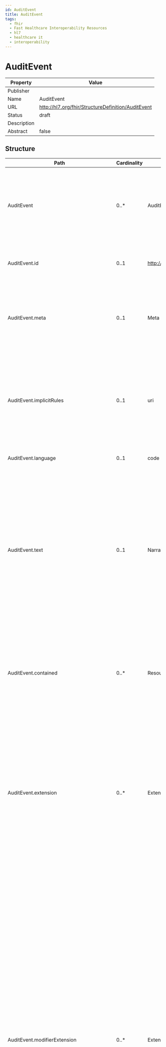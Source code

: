 ```yaml
---
id: AuditEvent
title: AuditEvent
tags:
  - fhir
  - Fast Healthcare Interoperability Resources
  - hl7
  - healthcare it
  - interoperability
---
```



# AuditEvent


<head>
  <meta name="keywords" content="fhir, hl7, interoperability, healthcare" />
  <script type="application/ld+json">
    {JSON.stringify({
      '@context': 'https://schema.org/',
      '@type': 'Organization',
      name: 'IGUHealth',
      url: 'https://iguhealth.app',
      logo: 'https://iguhealth.app/img/logo.svg',
    })}
  </script>
</head>


|Property|Value|
|---|---|
|Publisher||
|Name|AuditEvent|
|URL|http://hl7.org/fhir/StructureDefinition/AuditEvent|
|Status|draft|
|Description||
|Abstract|false|

   ## Structure

   | Path | Cardinality | Type | Description
  | ---- | ----------- | ---- | -------  
 | AuditEvent | 0..* | AuditEvent | A record of an event made for purposes of maintaining a security log. Typical uses include detection of intrusion attempts and monitoring for inappropriate usage. 
 | AuditEvent.id | 0..1 | http://hl7.org/fhirpath/System.String | The logical id of the resource, as used in the URL for the resource. Once assigned, this value never changes. 
 | AuditEvent.meta | 0..1 | Meta | The metadata about the resource. This is content that is maintained by the infrastructure. Changes to the content might not always be associated with version changes to the resource. 
 | AuditEvent.implicitRules | 0..1 | uri | A reference to a set of rules that were followed when the resource was constructed, and which must be understood when processing the content. Often, this is a reference to an implementation guide that defines the special rules along with other profiles etc. 
 | AuditEvent.language | 0..1 | code | The base language in which the resource is written. 
 | AuditEvent.text | 0..1 | Narrative | A human-readable narrative that contains a summary of the resource and can be used to represent the content of the resource to a human. The narrative need not encode all the structured data, but is required to contain sufficient detail to make it "clinically safe" for a human to just read the narrative. Resource definitions may define what content should be represented in the narrative to ensure clinical safety. 
 | AuditEvent.contained | 0..* | Resource | These resources do not have an independent existence apart from the resource that contains them - they cannot be identified independently, and nor can they have their own independent transaction scope. 
 | AuditEvent.extension | 0..* | Extension | May be used to represent additional information that is not part of the basic definition of the resource. To make the use of extensions safe and manageable, there is a strict set of governance  applied to the definition and use of extensions. Though any implementer can define an extension, there is a set of requirements that SHALL be met as part of the definition of the extension. 
 | AuditEvent.modifierExtension | 0..* | Extension | May be used to represent additional information that is not part of the basic definition of the resource and that modifies the understanding of the element that contains it and/or the understanding of the containing element's descendants. Usually modifier elements provide negation or qualification. To make the use of extensions safe and manageable, there is a strict set of governance applied to the definition and use of extensions. Though any implementer is allowed to define an extension, there is a set of requirements that SHALL be met as part of the definition of the extension. Applications processing a resource are required to check for modifier extensions.Modifier extensions SHALL NOT change the meaning of any elements on Resource or DomainResource (including cannot change the meaning of modifierExtension itself). 
 | AuditEvent.type | 1..1 | Coding | Identifier for a family of the event.  For example, a menu item, program, rule, policy, function code, application name or URL. It identifies the performed function. 
 | AuditEvent.subtype | 0..* | Coding | Identifier for the category of event. 
 | AuditEvent.action | 0..1 | code | Indicator for type of action performed during the event that generated the audit. 
 | AuditEvent.period | 0..1 | Period | The period during which the activity occurred. 
 | AuditEvent.recorded | 1..1 | instant | The time when the event was recorded. 
 | AuditEvent.outcome | 0..1 | code | Indicates whether the event succeeded or failed. 
 | AuditEvent.outcomeDesc | 0..1 | string | A free text description of the outcome of the event. 
 | AuditEvent.purposeOfEvent | 0..* | CodeableConcept | The purposeOfUse (reason) that was used during the event being recorded. 
 | AuditEvent.agent | 1..* | BackboneElement | An actor taking an active role in the event or activity that is logged. 
 | AuditEvent.agent.id | 0..1 | http://hl7.org/fhirpath/System.String | Unique id for the element within a resource (for internal references). This may be any string value that does not contain spaces. 
 | AuditEvent.agent.extension | 0..* | Extension | May be used to represent additional information that is not part of the basic definition of the element. To make the use of extensions safe and manageable, there is a strict set of governance  applied to the definition and use of extensions. Though any implementer can define an extension, there is a set of requirements that SHALL be met as part of the definition of the extension. 
 | AuditEvent.agent.modifierExtension | 0..* | Extension | May be used to represent additional information that is not part of the basic definition of the element and that modifies the understanding of the element in which it is contained and/or the understanding of the containing element's descendants. Usually modifier elements provide negation or qualification. To make the use of extensions safe and manageable, there is a strict set of governance applied to the definition and use of extensions. Though any implementer can define an extension, there is a set of requirements that SHALL be met as part of the definition of the extension. Applications processing a resource are required to check for modifier extensions.Modifier extensions SHALL NOT change the meaning of any elements on Resource or DomainResource (including cannot change the meaning of modifierExtension itself). 
 | AuditEvent.agent.type | 0..1 | CodeableConcept | Specification of the participation type the user plays when performing the event. 
 | AuditEvent.agent.role | 0..* | CodeableConcept | The security role that the user was acting under, that come from local codes defined by the access control security system (e.g. RBAC, ABAC) used in the local context. 
 | AuditEvent.agent.who | 0..1 | Reference | Reference to who this agent is that was involved in the event. 
 | AuditEvent.agent.altId | 0..1 | string | Alternative agent Identifier. For a human, this should be a user identifier text string from authentication system. This identifier would be one known to a common authentication system (e.g. single sign-on), if available. 
 | AuditEvent.agent.name | 0..1 | string | Human-meaningful name for the agent. 
 | AuditEvent.agent.requestor | 1..1 | boolean | Indicator that the user is or is not the requestor, or initiator, for the event being audited. 
 | AuditEvent.agent.location | 0..1 | Reference | Where the event occurred. 
 | AuditEvent.agent.policy | 0..* | uri | The policy or plan that authorized the activity being recorded. Typically, a single activity may have multiple applicable policies, such as patient consent, guarantor funding, etc. The policy would also indicate the security token used. 
 | AuditEvent.agent.media | 0..1 | Coding | Type of media involved. Used when the event is about exporting/importing onto media. 
 | AuditEvent.agent.network | 0..1 | BackboneElement | Logical network location for application activity, if the activity has a network location. 
 | AuditEvent.agent.network.id | 0..1 | http://hl7.org/fhirpath/System.String | Unique id for the element within a resource (for internal references). This may be any string value that does not contain spaces. 
 | AuditEvent.agent.network.extension | 0..* | Extension | May be used to represent additional information that is not part of the basic definition of the element. To make the use of extensions safe and manageable, there is a strict set of governance  applied to the definition and use of extensions. Though any implementer can define an extension, there is a set of requirements that SHALL be met as part of the definition of the extension. 
 | AuditEvent.agent.network.modifierExtension | 0..* | Extension | May be used to represent additional information that is not part of the basic definition of the element and that modifies the understanding of the element in which it is contained and/or the understanding of the containing element's descendants. Usually modifier elements provide negation or qualification. To make the use of extensions safe and manageable, there is a strict set of governance applied to the definition and use of extensions. Though any implementer can define an extension, there is a set of requirements that SHALL be met as part of the definition of the extension. Applications processing a resource are required to check for modifier extensions.Modifier extensions SHALL NOT change the meaning of any elements on Resource or DomainResource (including cannot change the meaning of modifierExtension itself). 
 | AuditEvent.agent.network.address | 0..1 | string | An identifier for the network access point of the user device for the audit event. 
 | AuditEvent.agent.network.type | 0..1 | code | An identifier for the type of network access point that originated the audit event. 
 | AuditEvent.agent.purposeOfUse | 0..* | CodeableConcept | The reason (purpose of use), specific to this agent, that was used during the event being recorded. 
 | AuditEvent.source | 1..1 | BackboneElement | The system that is reporting the event. 
 | AuditEvent.source.id | 0..1 | http://hl7.org/fhirpath/System.String | Unique id for the element within a resource (for internal references). This may be any string value that does not contain spaces. 
 | AuditEvent.source.extension | 0..* | Extension | May be used to represent additional information that is not part of the basic definition of the element. To make the use of extensions safe and manageable, there is a strict set of governance  applied to the definition and use of extensions. Though any implementer can define an extension, there is a set of requirements that SHALL be met as part of the definition of the extension. 
 | AuditEvent.source.modifierExtension | 0..* | Extension | May be used to represent additional information that is not part of the basic definition of the element and that modifies the understanding of the element in which it is contained and/or the understanding of the containing element's descendants. Usually modifier elements provide negation or qualification. To make the use of extensions safe and manageable, there is a strict set of governance applied to the definition and use of extensions. Though any implementer can define an extension, there is a set of requirements that SHALL be met as part of the definition of the extension. Applications processing a resource are required to check for modifier extensions.Modifier extensions SHALL NOT change the meaning of any elements on Resource or DomainResource (including cannot change the meaning of modifierExtension itself). 
 | AuditEvent.source.site | 0..1 | string | Logical source location within the healthcare enterprise network.  For example, a hospital or other provider location within a multi-entity provider group. 
 | AuditEvent.source.observer | 1..1 | Reference | Identifier of the source where the event was detected. 
 | AuditEvent.source.type | 0..* | Coding | Code specifying the type of source where event originated. 
 | AuditEvent.entity | 0..* | BackboneElement | Specific instances of data or objects that have been accessed. 
 | AuditEvent.entity.id | 0..1 | http://hl7.org/fhirpath/System.String | Unique id for the element within a resource (for internal references). This may be any string value that does not contain spaces. 
 | AuditEvent.entity.extension | 0..* | Extension | May be used to represent additional information that is not part of the basic definition of the element. To make the use of extensions safe and manageable, there is a strict set of governance  applied to the definition and use of extensions. Though any implementer can define an extension, there is a set of requirements that SHALL be met as part of the definition of the extension. 
 | AuditEvent.entity.modifierExtension | 0..* | Extension | May be used to represent additional information that is not part of the basic definition of the element and that modifies the understanding of the element in which it is contained and/or the understanding of the containing element's descendants. Usually modifier elements provide negation or qualification. To make the use of extensions safe and manageable, there is a strict set of governance applied to the definition and use of extensions. Though any implementer can define an extension, there is a set of requirements that SHALL be met as part of the definition of the extension. Applications processing a resource are required to check for modifier extensions.Modifier extensions SHALL NOT change the meaning of any elements on Resource or DomainResource (including cannot change the meaning of modifierExtension itself). 
 | AuditEvent.entity.what | 0..1 | Reference | Identifies a specific instance of the entity. The reference should be version specific. 
 | AuditEvent.entity.type | 0..1 | Coding | The type of the object that was involved in this audit event. 
 | AuditEvent.entity.role | 0..1 | Coding | Code representing the role the entity played in the event being audited. 
 | AuditEvent.entity.lifecycle | 0..1 | Coding | Identifier for the data life-cycle stage for the entity. 
 | AuditEvent.entity.securityLabel | 0..* | Coding | Security labels for the identified entity. 
 | AuditEvent.entity.name | 0..1 | string | A name of the entity in the audit event. 
 | AuditEvent.entity.description | 0..1 | string | Text that describes the entity in more detail. 
 | AuditEvent.entity.query | 0..1 | base64Binary | The query parameters for a query-type entities. 
 | AuditEvent.entity.detail | 0..* | BackboneElement | Tagged value pairs for conveying additional information about the entity. 
 | AuditEvent.entity.detail.id | 0..1 | http://hl7.org/fhirpath/System.String | Unique id for the element within a resource (for internal references). This may be any string value that does not contain spaces. 
 | AuditEvent.entity.detail.extension | 0..* | Extension | May be used to represent additional information that is not part of the basic definition of the element. To make the use of extensions safe and manageable, there is a strict set of governance  applied to the definition and use of extensions. Though any implementer can define an extension, there is a set of requirements that SHALL be met as part of the definition of the extension. 
 | AuditEvent.entity.detail.modifierExtension | 0..* | Extension | May be used to represent additional information that is not part of the basic definition of the element and that modifies the understanding of the element in which it is contained and/or the understanding of the containing element's descendants. Usually modifier elements provide negation or qualification. To make the use of extensions safe and manageable, there is a strict set of governance applied to the definition and use of extensions. Though any implementer can define an extension, there is a set of requirements that SHALL be met as part of the definition of the extension. Applications processing a resource are required to check for modifier extensions.Modifier extensions SHALL NOT change the meaning of any elements on Resource or DomainResource (including cannot change the meaning of modifierExtension itself). 
 | AuditEvent.entity.detail.type | 1..1 | string | The type of extra detail provided in the value. 
 | AuditEvent.entity.detail.value[x] | 1..1 | string | The  value of the extra detail. 

 ## Search Parameters

   | Name | Type | Description  | Expression 
    | ---- | ---- | ------- | ------  
 | _text | string | Search on the narrative of the resource |   
 | _content | string | Search on the entire content of the resource |   
 | _id | token | Logical id of this artifact | Resource.id  
 | _lastUpdated | date | When the resource version last changed | Resource.meta.lastUpdated  
 | _profile | uri | Profiles this resource claims to conform to | Resource.meta.profile  
 | _query | token | A custom search profile that describes a specific defined query operation |   
 | _security | token | Security Labels applied to this resource | Resource.meta.security  
 | _source | uri | Identifies where the resource comes from | Resource.meta.source  
 | _tag | token | Tags applied to this resource | Resource.meta.tag  
 | action | token | Type of action performed during the event | AuditEvent.action  
 | address | string | Identifier for the network access point of the user device | AuditEvent.agent.network.address  
 | agent | reference | Identifier of who | AuditEvent.agent.who  
 | agent-name | string | Human friendly name for the agent | AuditEvent.agent.name  
 | agent-role | token | Agent role in the event | AuditEvent.agent.role  
 | altid | token | Alternative User identity | AuditEvent.agent.altId  
 | date | date | Time when the event was recorded | AuditEvent.recorded  
 | entity | reference | Specific instance of resource | AuditEvent.entity.what  
 | entity-name | string | Descriptor for entity | AuditEvent.entity.name  
 | entity-role | token | What role the entity played | AuditEvent.entity.role  
 | entity-type | token | Type of entity involved | AuditEvent.entity.type  
 | outcome | token | Whether the event succeeded or failed | AuditEvent.outcome  
 | patient | reference | Identifier of who | AuditEvent.agent.who.where(resolve() is Patient) / AuditEvent.entity.what.where(resolve() is Patient)  
 | policy | uri | Policy that authorized event | AuditEvent.agent.policy  
 | site | token | Logical source location within the enterprise | AuditEvent.source.site  
 | source | reference | The identity of source detecting the event | AuditEvent.source.observer  
 | subtype | token | More specific type/id for the event | AuditEvent.subtype  
 | type | token | Type/identifier of event | AuditEvent.type  
 | _iguhealth-version-seq | number | The version sequence of the resource | Resource.meta.extension.where(url='https://iguhealth.app/version-sequence').value  
 | _iguhealth-author | reference | The author of the resource | Resource.meta.extension.where(url='https://iguhealth.app/author').value  


